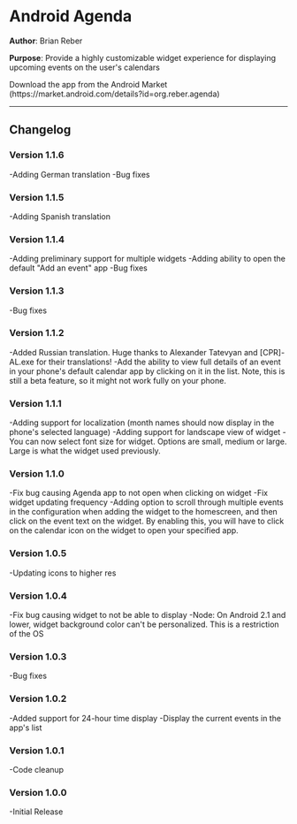 =Android Agenda=

'''Author''': Brian Reber

'''Purpose''': Provide a highly customizable widget experience for displaying upcoming events on the user's calendars

Download the app from the Android Market (https://market.android.com/details?id=org.reber.agenda)

----

==Changelog==

===Version 1.1.6===
-Adding German translation
-Bug fixes

===Version 1.1.5===
-Adding Spanish translation

===Version 1.1.4===
-Adding preliminary support for multiple widgets
-Adding ability to open the default "Add an event" app
-Bug fixes

===Version 1.1.3===
-Bug fixes

===Version 1.1.2===
-Added Russian translation. Huge thanks to Alexander Tatevyan and [CPR]-AL.exe for their translations!
-Add the ability to view full details of an event in your phone's default calendar app by clicking on it in the list. Note, this is still a beta feature, so it might not work fully on your phone.

===Version 1.1.1===
-Adding support for localization (month names should now display in the phone's selected language)
-Adding support for landscape view of widget
-You can now select font size for widget. Options are small, medium or large. Large is what the widget used previously.

===Version 1.1.0===
-Fix bug causing Agenda app to not open when clicking on widget
-Fix widget updating frequency
-Adding option to scroll through multiple events in the configuration when adding the widget to the homescreen, and then click on the event text on the widget. By enabling this, you will have to click on the calendar icon on the widget to open your specified app.

===Version 1.0.5===
-Updating icons to higher res

===Version 1.0.4===
-Fix bug causing widget to not be able to display
-Node: On Android 2.1 and lower, widget background color can't be personalized. This is a restriction of the OS

===Version 1.0.3===
-Bug fixes

===Version 1.0.2===
-Added support for 24-hour time display
-Display the current events in the app's list

===Version 1.0.1===
-Code cleanup

===Version 1.0.0===
-Initial Release